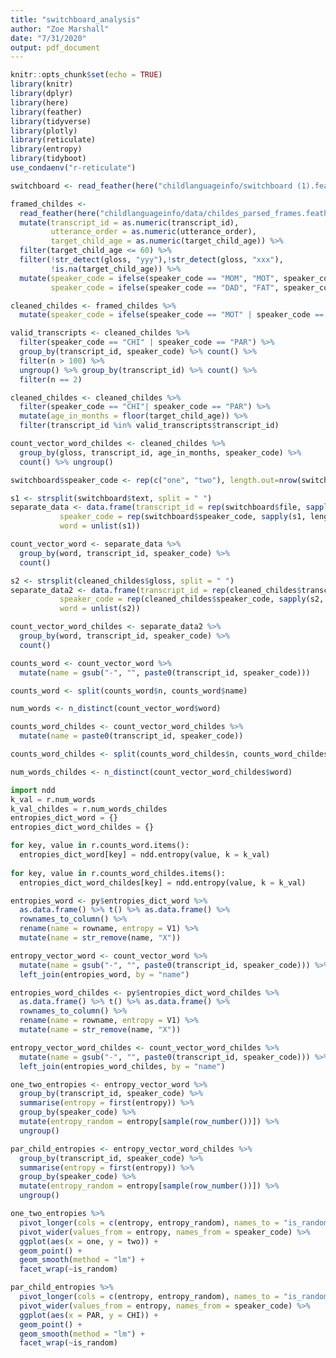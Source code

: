 ```yaml
---
title: "switchboard_analysis"
author: "Zoe Marshall"
date: "7/31/2020"
output: pdf_document
---
```


```r
knitr::opts_chunk$set(echo = TRUE)
library(knitr)
library(dplyr)
library(here)
library(feather)
library(tidyverse)
library(plotly)
library(reticulate)
library(entropy)
library(tidyboot)
use_condaenv("r-reticulate")
```

```r
switchboard <- read_feather(here("childlanguageinfo/switchboard (1).feather"))
```

```r
framed_childes <- 
  read_feather(here("childlanguageinfo/data/childes_parsed_frames.feather")) %>%
  mutate(transcript_id = as.numeric(transcript_id),
         utterance_order = as.numeric(utterance_order),
         target_child_age = as.numeric(target_child_age)) %>%
  filter(target_child_age <= 60) %>%
  filter(!str_detect(gloss, "yyy"),!str_detect(gloss, "xxx"),
         !is.na(target_child_age)) %>%
  mutate(speaker_code = ifelse(speaker_code == "MOM", "MOT", speaker_code),
         speaker_code = ifelse(speaker_code == "DAD", "FAT", speaker_code))
```

```r
cleaned_childes <- framed_childes %>%
  mutate(speaker_code = ifelse(speaker_code == "MOT" | speaker_code == "FAT", "PAR", speaker_code))

valid_transcripts <- cleaned_childes %>%
  filter(speaker_code == "CHI" | speaker_code == "PAR") %>%
  group_by(transcript_id, speaker_code) %>% count() %>%
  filter(n > 100) %>%
  ungroup() %>% group_by(transcript_id) %>% count() %>%
  filter(n == 2)
```

```r
cleaned_childes <- cleaned_childes %>% 
  filter(speaker_code == "CHI"| speaker_code == "PAR") %>% 
  mutate(age_in_months = floor(target_child_age)) %>% 
  filter(transcript_id %in% valid_transcripts$transcript_id) 

count_vector_word_childes <- cleaned_childes %>%
  group_by(gloss, transcript_id, age_in_months, speaker_code) %>%
  count() %>% ungroup()
```

```r
switchboard$speaker_code <- rep(c("one", "two"), length.out=nrow(switchboard))
```

```r
s1 <- strsplit(switchboard$text, split = " ")
separate_data <- data.frame(transcript_id = rep(switchboard$file, sapply(s1, length)),
           speaker_code = rep(switchboard$speaker_code, sapply(s1, length)),
           word = unlist(s1))

count_vector_word <- separate_data %>%
  group_by(word, transcript_id, speaker_code) %>%
  count()
```

```r
s2 <- strsplit(cleaned_childes$gloss, split = " ")
separate_data2 <- data.frame(transcript_id = rep(cleaned_childes$transcript_id, sapply(s2, length)),
           speaker_code = rep(cleaned_childes$speaker_code, sapply(s2, length)),
           word = unlist(s2))

count_vector_word_childes <- separate_data2 %>%
  group_by(word, transcript_id, speaker_code) %>%
  count()
```

```r
counts_word <- count_vector_word %>%
  mutate(name = gsub("-", "", paste0(transcript_id, speaker_code)))

counts_word <- split(counts_word$n, counts_word$name)

num_words <- n_distinct(count_vector_word$word)

counts_word_childes <- count_vector_word_childes %>%
  mutate(name = paste0(transcript_id, speaker_code))

counts_word_childes <- split(counts_word_childes$n, counts_word_childes$name)

num_words_childes <- n_distinct(count_vector_word_childes$word)
```

```python
import ndd
k_val = r.num_words
k_val_childes = r.num_words_childes
entropies_dict_word = {}
entropies_dict_word_childes = {}

for key, value in r.counts_word.items():
  entropies_dict_word[key] = ndd.entropy(value, k = k_val)
  
for key, value in r.counts_word_childes.items():
  entropies_dict_word_childes[key] = ndd.entropy(value, k = k_val)
```

```r
entropies_word <- py$entropies_dict_word %>%
  as.data.frame() %>% t() %>% as.data.frame() %>%
  rownames_to_column() %>%
  rename(name = rowname, entropy = V1) %>%
  mutate(name = str_remove(name, "X"))

entropy_vector_word <- count_vector_word %>% 
  mutate(name = gsub("-", "", paste0(transcript_id, speaker_code))) %>%
  left_join(entropies_word, by = "name")

entropies_word_childes <- py$entropies_dict_word_childes %>%
  as.data.frame() %>% t() %>% as.data.frame() %>%
  rownames_to_column() %>%
  rename(name = rowname, entropy = V1) %>%
  mutate(name = str_remove(name, "X"))

entropy_vector_word_childes <- count_vector_word_childes %>% 
  mutate(name = gsub("-", "", paste0(transcript_id, speaker_code))) %>%
  left_join(entropies_word_childes, by = "name")
```

```r
one_two_entropies <- entropy_vector_word %>%
  group_by(transcript_id, speaker_code) %>%
  summarise(entropy = first(entropy)) %>%
  group_by(speaker_code) %>%
  mutate(entropy_random = entropy[sample(row_number())]) %>%
  ungroup()

par_child_entropies <- entropy_vector_word_childes %>%
  group_by(transcript_id, speaker_code) %>%
  summarise(entropy = first(entropy)) %>%
  group_by(speaker_code) %>%
  mutate(entropy_random = entropy[sample(row_number())]) %>%
  ungroup()
```

```r
one_two_entropies %>%
  pivot_longer(cols = c(entropy, entropy_random), names_to = "is_random", values_to = "entropy") %>%
  pivot_wider(values_from = entropy, names_from = speaker_code) %>%
  ggplot(aes(x = one, y = two)) +
  geom_point() +
  geom_smooth(method = "lm") +
  facet_wrap(~is_random)

par_child_entropies %>%
  pivot_longer(cols = c(entropy, entropy_random), names_to = "is_random", values_to = "entropy") %>%
  pivot_wider(values_from = entropy, names_from = speaker_code) %>%
  ggplot(aes(x = PAR, y = CHI)) +
  geom_point() +
  geom_smooth(method = "lm") +
  facet_wrap(~is_random)
```
